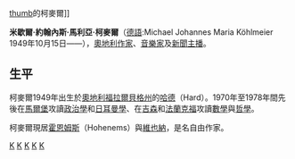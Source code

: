 {{unreferenced|time=2012-03-27T17:24:33+00:00}}
[[file:Michael_Koehlmeier.jpg|thumb]]的柯麥爾]]


'''米歇爾·約翰內斯·馬利亞·柯麥爾'''（[[德語|德語]]:Michael Johannes Maria Köhlmeier 1949年10月15日——），[[奧地利|奧地利]][[作家|作家]]、[[音樂家|音樂家]]及[[新聞主播|新聞主播]]。


== 生平 ==

柯麥爾1949年出生於[[奧地利|奧地利]][[福拉爾貝格州|福拉爾貝格州]]的[[哈德|哈德]]（Hard）。1970年至1978年間先後在[[馬爾堡大學|馬爾堡]]攻讀[[政治學|政治學]]和[[日耳曼學|日耳曼學]]、在[[吉森大學|吉森]]和[[法蘭克福大學|法蘭克福]]攻讀[[數學|數學]]與[[哲學|哲學]]。

柯麥爾現居[[霍恩姆斯|霍恩姆斯]]（Hohenems）與[[維也納|維也納]]，是名自由作家。


[[Category:奧地利作家|K]]
[[Category:奧地利音樂家|K]]
[[Category:馬爾堡大學校友|K]]
[[Category:法蘭克福大學校友|K]]
[[Category:吉森大學校友|K]]